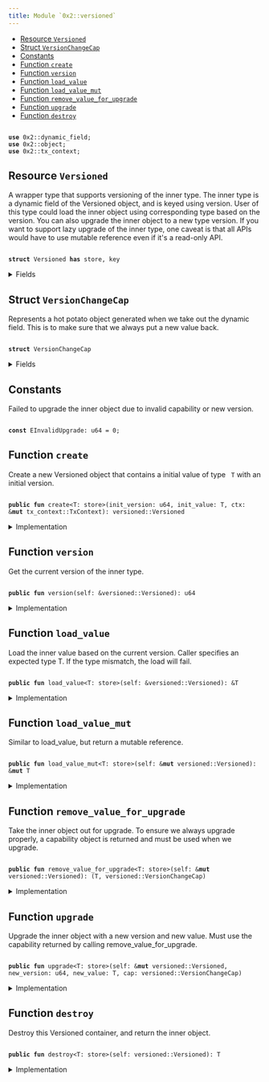 ```yaml
---
title: Module `0x2::versioned`
---
```


<Link id="0x2_versioned"/>


-  [Resource `Versioned`](#0x2_versioned_Versioned)
-  [Struct `VersionChangeCap`](#0x2_versioned_VersionChangeCap)
-  [Constants](#@Constants_0)
-  [Function `create`](#0x2_versioned_create)
-  [Function `version`](#0x2_versioned_version)
-  [Function `load_value`](#0x2_versioned_load_value)
-  [Function `load_value_mut`](#0x2_versioned_load_value_mut)
-  [Function `remove_value_for_upgrade`](#0x2_versioned_remove_value_for_upgrade)
-  [Function `upgrade`](#0x2_versioned_upgrade)
-  [Function `destroy`](#0x2_versioned_destroy)


<pre><code>
<b>use</b> <Link to="../iota-framework/dynamic_field#0x2_dynamic_field">0x2::dynamic_field</Link>;
<b>use</b> <Link to="../iota-framework/object#0x2_object">0x2::object</Link>;
<b>use</b> <Link to="../iota-framework/tx_context#0x2_tx_context">0x2::tx_context</Link>;
</code></pre>



<Link id="0x2_versioned_Versioned"></Link>

## Resource `Versioned`

A wrapper type that supports versioning of the inner type.
The inner type is a dynamic field of the Versioned object, and is keyed using version.
User of this type could load the inner object using corresponding type based on the version.
You can also upgrade the inner object to a new type version.
If you want to support lazy upgrade of the inner type, one caveat is that all APIs would have
to use mutable reference even if it's a read-only API.


<pre><code>
<b>struct</b> <Link to="../iota-framework/versioned#0x2_versioned_Versioned">Versioned</Link> <b>has</b> store, key
</code></pre>



<details>
<summary>Fields</summary>


<dl>
<dt>
<code>
id: <Link to="../iota-framework/object#0x2_object_UID">object::UID</Link></code>
</dt>
<dd>

</dd>
<dt>
<code>
version: u64</code>
</dt>
<dd>

</dd>
</dl>


</details>

<Link id="0x2_versioned_VersionChangeCap"></Link>

## Struct `VersionChangeCap`

Represents a hot potato object generated when we take out the dynamic field.
This is to make sure that we always put a new value back.


<pre><code>
<b>struct</b> <Link to="../iota-framework/versioned#0x2_versioned_VersionChangeCap">VersionChangeCap</Link>
</code></pre>



<details>
<summary>Fields</summary>


<dl>
<dt>
<code>
versioned_id: <Link to="../iota-framework/object#0x2_object_ID">object::ID</Link></code>
</dt>
<dd>

</dd>
<dt>
<code>
old_version: u64</code>
</dt>
<dd>

</dd>
</dl>


</details>

<Link id="@Constants_0"></Link>

## Constants


<Link id="0x2_versioned_EInvalidUpgrade"></Link>

Failed to upgrade the inner object due to invalid capability or new version.


<pre><code>
<b>const</b> <Link to="../iota-framework/versioned#0x2_versioned_EInvalidUpgrade">EInvalidUpgrade</Link>: u64 = 0;
</code></pre>



<Link id="0x2_versioned_create"></Link>

## Function `create`

Create a new Versioned object that contains a initial value of type <code>
T</code> with an initial version.


<pre><code>
<b>public</b> <b>fun</b> <Link to="../iota-framework/versioned#0x2_versioned_create">create</Link>&lt;T: store&gt;(init_version: u64, init_value: T, ctx: &<b>mut</b> <Link to="../iota-framework/tx_context#0x2_tx_context_TxContext">tx_context::TxContext</Link>): <Link to="../iota-framework/versioned#0x2_versioned_Versioned">versioned::Versioned</Link>
</code></pre>



<details>
<summary>Implementation</summary>


<pre><code>
<b>public</b> <b>fun</b> <Link to="../iota-framework/versioned#0x2_versioned_create">create</Link>&lt;T: store&gt;(init_version: u64, init_value: T, ctx: &<b>mut</b> TxContext): <Link to="../iota-framework/versioned#0x2_versioned_Versioned">Versioned</Link> \{
    <b>let</b> <b>mut</b> self = <Link to="../iota-framework/versioned#0x2_versioned_Versioned">Versioned</Link> \{
        id: <Link to="../iota-framework/object#0x2_object_new">object::new</Link>(ctx),
        version: init_version,
    };
    <Link to="../iota-framework/dynamic_field#0x2_dynamic_field_add">dynamic_field::add</Link>(&<b>mut</b> self.id, init_version, init_value);
    self
}
</code></pre>



</details>

<Link id="0x2_versioned_version"></Link>

## Function `version`

Get the current version of the inner type.


<pre><code>
<b>public</b> <b>fun</b> <Link to="../iota-framework/versioned#0x2_versioned_version">version</Link>(self: &<Link to="../iota-framework/versioned#0x2_versioned_Versioned">versioned::Versioned</Link>): u64
</code></pre>



<details>
<summary>Implementation</summary>


<pre><code>
<b>public</b> <b>fun</b> <Link to="../iota-framework/versioned#0x2_versioned_version">version</Link>(self: &<Link to="../iota-framework/versioned#0x2_versioned_Versioned">Versioned</Link>): u64 \{
    self.version
}
</code></pre>



</details>

<Link id="0x2_versioned_load_value"></Link>

## Function `load_value`

Load the inner value based on the current version. Caller specifies an expected type T.
If the type mismatch, the load will fail.


<pre><code>
<b>public</b> <b>fun</b> <Link to="../iota-framework/versioned#0x2_versioned_load_value">load_value</Link>&lt;T: store&gt;(self: &<Link to="../iota-framework/versioned#0x2_versioned_Versioned">versioned::Versioned</Link>): &T
</code></pre>



<details>
<summary>Implementation</summary>


<pre><code>
<b>public</b> <b>fun</b> <Link to="../iota-framework/versioned#0x2_versioned_load_value">load_value</Link>&lt;T: store&gt;(self: &<Link to="../iota-framework/versioned#0x2_versioned_Versioned">Versioned</Link>): &T \{
    <Link to="../iota-framework/dynamic_field#0x2_dynamic_field_borrow">dynamic_field::borrow</Link>(&self.id, self.version)
}
</code></pre>



</details>

<Link id="0x2_versioned_load_value_mut"></Link>

## Function `load_value_mut`

Similar to load_value, but return a mutable reference.


<pre><code>
<b>public</b> <b>fun</b> <Link to="../iota-framework/versioned#0x2_versioned_load_value_mut">load_value_mut</Link>&lt;T: store&gt;(self: &<b>mut</b> <Link to="../iota-framework/versioned#0x2_versioned_Versioned">versioned::Versioned</Link>): &<b>mut</b> T
</code></pre>



<details>
<summary>Implementation</summary>


<pre><code>
<b>public</b> <b>fun</b> <Link to="../iota-framework/versioned#0x2_versioned_load_value_mut">load_value_mut</Link>&lt;T: store&gt;(self: &<b>mut</b> <Link to="../iota-framework/versioned#0x2_versioned_Versioned">Versioned</Link>): &<b>mut</b> T \{
    <Link to="../iota-framework/dynamic_field#0x2_dynamic_field_borrow_mut">dynamic_field::borrow_mut</Link>(&<b>mut</b> self.id, self.version)
}
</code></pre>



</details>

<Link id="0x2_versioned_remove_value_for_upgrade"></Link>

## Function `remove_value_for_upgrade`

Take the inner object out for upgrade. To ensure we always upgrade properly, a capability object is returned
and must be used when we upgrade.


<pre><code>
<b>public</b> <b>fun</b> <Link to="../iota-framework/versioned#0x2_versioned_remove_value_for_upgrade">remove_value_for_upgrade</Link>&lt;T: store&gt;(self: &<b>mut</b> <Link to="../iota-framework/versioned#0x2_versioned_Versioned">versioned::Versioned</Link>): (T, <Link to="../iota-framework/versioned#0x2_versioned_VersionChangeCap">versioned::VersionChangeCap</Link>)
</code></pre>



<details>
<summary>Implementation</summary>


<pre><code>
<b>public</b> <b>fun</b> <Link to="../iota-framework/versioned#0x2_versioned_remove_value_for_upgrade">remove_value_for_upgrade</Link>&lt;T: store&gt;(self: &<b>mut</b> <Link to="../iota-framework/versioned#0x2_versioned_Versioned">Versioned</Link>): (T, <Link to="../iota-framework/versioned#0x2_versioned_VersionChangeCap">VersionChangeCap</Link>) \{
    (
        <Link to="../iota-framework/dynamic_field#0x2_dynamic_field_remove">dynamic_field::remove</Link>(&<b>mut</b> self.id, self.version),
        <Link to="../iota-framework/versioned#0x2_versioned_VersionChangeCap">VersionChangeCap</Link> \{
            versioned_id: <Link to="../iota-framework/object#0x2_object_id">object::id</Link>(self),
            old_version: self.version,
        }
    )
}
</code></pre>



</details>

<Link id="0x2_versioned_upgrade"></Link>

## Function `upgrade`

Upgrade the inner object with a new version and new value. Must use the capability returned
by calling remove_value_for_upgrade.


<pre><code>
<b>public</b> <b>fun</b> <Link to="../iota-framework/versioned#0x2_versioned_upgrade">upgrade</Link>&lt;T: store&gt;(self: &<b>mut</b> <Link to="../iota-framework/versioned#0x2_versioned_Versioned">versioned::Versioned</Link>, new_version: u64, new_value: T, cap: <Link to="../iota-framework/versioned#0x2_versioned_VersionChangeCap">versioned::VersionChangeCap</Link>)
</code></pre>



<details>
<summary>Implementation</summary>


<pre><code>
<b>public</b> <b>fun</b> <Link to="../iota-framework/versioned#0x2_versioned_upgrade">upgrade</Link>&lt;T: store&gt;(self: &<b>mut</b> <Link to="../iota-framework/versioned#0x2_versioned_Versioned">Versioned</Link>, new_version: u64, new_value: T, cap: <Link to="../iota-framework/versioned#0x2_versioned_VersionChangeCap">VersionChangeCap</Link>) \{
    <b>let</b> <Link to="../iota-framework/versioned#0x2_versioned_VersionChangeCap">VersionChangeCap</Link> \{ versioned_id, old_version } = cap;
    <b>assert</b>!(versioned_id == <Link to="../iota-framework/object#0x2_object_id">object::id</Link>(self), <Link to="../iota-framework/versioned#0x2_versioned_EInvalidUpgrade">EInvalidUpgrade</Link>);
    <b>assert</b>!(old_version &lt; new_version, <Link to="../iota-framework/versioned#0x2_versioned_EInvalidUpgrade">EInvalidUpgrade</Link>);
    <Link to="../iota-framework/dynamic_field#0x2_dynamic_field_add">dynamic_field::add</Link>(&<b>mut</b> self.id, new_version, new_value);
    self.version = new_version;
}
</code></pre>



</details>

<Link id="0x2_versioned_destroy"></Link>

## Function `destroy`

Destroy this Versioned container, and return the inner object.


<pre><code>
<b>public</b> <b>fun</b> <Link to="../iota-framework/versioned#0x2_versioned_destroy">destroy</Link>&lt;T: store&gt;(self: <Link to="../iota-framework/versioned#0x2_versioned_Versioned">versioned::Versioned</Link>): T
</code></pre>



<details>
<summary>Implementation</summary>


<pre><code>
<b>public</b> <b>fun</b> <Link to="../iota-framework/versioned#0x2_versioned_destroy">destroy</Link>&lt;T: store&gt;(self: <Link to="../iota-framework/versioned#0x2_versioned_Versioned">Versioned</Link>): T \{
    <b>let</b> <Link to="../iota-framework/versioned#0x2_versioned_Versioned">Versioned</Link> \{ <b>mut</b> id, version } = self;
    <b>let</b> ret = <Link to="../iota-framework/dynamic_field#0x2_dynamic_field_remove">dynamic_field::remove</Link>(&<b>mut</b> id, version);
    id.delete();
    ret
}
</code></pre>



</details>
